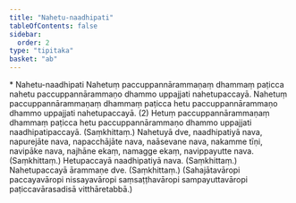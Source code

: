 ```yaml
---
title: "Nahetu-naadhipati"
tableOfContents: false
sidebar:
  order: 2
type: "tipitaka"
basket: "ab"
---
```



<DynamicBreadcrumb />

<Paragraph type="center">
* Nahetu-naadhipati
</Paragraph>

<Division number="503">

<Paragraph number="1120">
Nahetuṃ paccuppannārammaṇaṃ dhammaṃ paṭicca nahetu paccuppannārammaṇo dhammo uppajjati nahetupaccayā. Nahetuṃ paccuppannārammaṇaṃ dhammaṃ paṭicca hetu paccuppannārammaṇo dhammo uppajjati nahetupaccayā. (2)
</Paragraph>

<Paragraph number="1121">
Hetuṃ paccuppannārammaṇaṃ dhammaṃ paṭicca hetu paccuppannārammaṇo dhammo uppajjati naadhipatipaccayā. (Saṃkhittaṃ.)
</Paragraph>

</Division>
<Division number="504">

<Paragraph number="1122">
Nahetuyā dve, naadhipatiyā nava, napurejāte nava, napacchājāte nava, naāsevane nava, nakamme tīṇi, navipāke nava, najhāne ekaṃ, namagge ekaṃ, navippayutte nava. (Saṃkhittaṃ.)
</Paragraph>

<Paragraph number="1123">
Hetupaccayā naadhipatiyā nava. (Saṃkhittaṃ.)
</Paragraph>

<Paragraph number="1124">
Nahetupaccayā ārammaṇe dve. (Saṃkhittaṃ.)
</Paragraph>

<Paragraph number="1125">
(Sahajātavāropi paccayavāropi nissayavāropi saṃsaṭṭhavāropi sampayuttavāropi paṭiccavārasadisā vitthāretabbā.)
</Paragraph>
</Division>